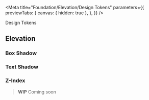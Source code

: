 
<Meta
  title="Foundation/Elevation/Design Tokens"
  parameters={{
    previewTabs: {
      canvas: { hidden: true },
    },
  }}
/>

<bal-doc-banner subtitle="Foundation/Elevation" color="red">
  Design Tokens
</bal-doc-banner>

## Elevation

### Box Shadow

<bal-doc-tokens-shadow></bal-doc-tokens-shadow>

### Text Shadow

<bal-doc-tokens-text-shadow></bal-doc-tokens-text-shadow>

### Z-Index

> **WIP** Coming soon

<bal-doc-github link="/stories/foundation/elevation/01-tokens.stories.mdx"></bal-doc-github>
